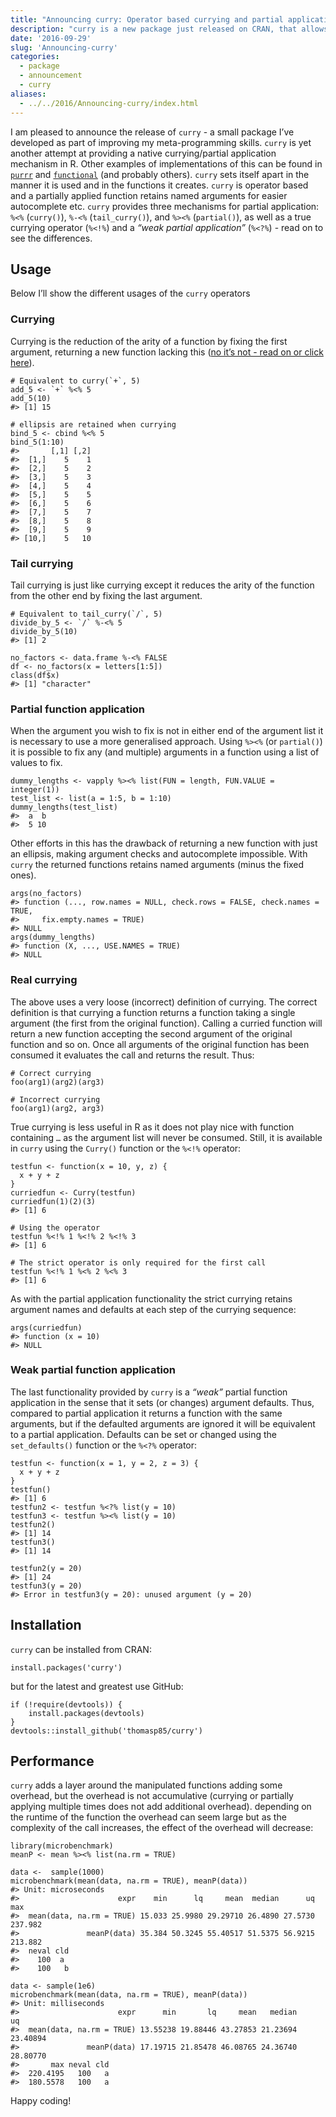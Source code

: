 ```yaml
---
title: "Announcing curry: Operator based currying and partial application"
description: "curry is a new package just released on CRAN, that allows you to perform currying and partial application of functions using a range of operators."
date: '2016-09-29'
slug: 'Announcing-curry'
categories:
  - package
  - announcement
  - curry
aliases: 
  - ../../2016/Announcing-curry/index.html
---
```


<p>I am pleased to announce the release of <code>curry</code> - a small package I've developed as part of improving my meta-programming skills. <code>curry</code> is yet another attempt at providing a native currying/partial application mechanism in R. Other examples of implementations of this can be found in <a href="https://CRAN.R-project.org/package=purrr"><code>purrr</code></a> and <a href="https://CRAN.R-project.org/package=functional"><code>functional</code></a> (and probably others). <code>curry</code> sets itself apart in the manner it is used and in the functions it creates. <code>curry</code> is operator based and a partially applied function retains named arguments for easier autocomplete etc. <code>curry</code> provides three mechanisms for partial application: <code>%\<%</code> (<code>curry()</code>), <code>%-\<%</code> (<code>tail_curry()</code>), and <code>%\>\<%</code> (<code>partial()</code>), as well as a true currying operator (<code>%\<!%</code>) and a <em>"weak partial application"</em> (<code>%\<?%</code>) - read on to see the differences.</p>

::: {#usage .section .level2}
<h2>Usage</h2>

<p>Below I'll show the different usages of the <code>curry</code> operators</p>

::: {#currying .section .level3}
<h3>Currying</h3>

<p>Currying is the reduction of the arity of a function by fixing the first argument, returning a new function lacking this (<a href="#real-currying">no it's not - read on or click here</a>).</p>

```{=html}
<pre class="r"><code># Equivalent to curry(`+`, 5)
add_5 &lt;- `+` %&lt;% 5
add_5(10)
#&gt; [1] 15

# ellipsis are retained when currying
bind_5 &lt;- cbind %&lt;% 5
bind_5(1:10)
#&gt;       [,1] [,2]
#&gt;  [1,]    5    1
#&gt;  [2,]    5    2
#&gt;  [3,]    5    3
#&gt;  [4,]    5    4
#&gt;  [5,]    5    5
#&gt;  [6,]    5    6
#&gt;  [7,]    5    7
#&gt;  [8,]    5    8
#&gt;  [9,]    5    9
#&gt; [10,]    5   10</code></pre>
```
:::

::: {#tail-currying .section .level3}
<h3>Tail currying</h3>

<p>Tail currying is just like currying except it reduces the arity of the function from the other end by fixing the last argument.</p>

```{=html}
<pre class="r"><code># Equivalent to tail_curry(`/`, 5)
divide_by_5 &lt;- `/` %-&lt;% 5
divide_by_5(10)
#&gt; [1] 2

no_factors &lt;- data.frame %-&lt;% FALSE
df &lt;- no_factors(x = letters[1:5])
class(df$x)
#&gt; [1] &quot;character&quot;</code></pre>
```
:::

::: {#partial-function-application .section .level3}
<h3>Partial function application</h3>

<p>When the argument you wish to fix is not in either end of the argument list it is necessary to use a more generalised approach. Using <code>%\>\<%</code> (or <code>partial()</code>) it is possible to fix any (and multiple) arguments in a function using a list of values to fix.</p>

```{=html}
<pre class="r"><code>dummy_lengths &lt;- vapply %&gt;&lt;% list(FUN = length, FUN.VALUE = integer(1))
test_list &lt;- list(a = 1:5, b = 1:10)
dummy_lengths(test_list)
#&gt;  a  b 
#&gt;  5 10</code></pre>
```
<p>Other efforts in this has the drawback of returning a new function with just an ellipsis, making argument checks and autocomplete impossible. With <code>curry</code> the returned functions retains named arguments (minus the fixed ones).</p>

```{=html}
<pre class="r"><code>args(no_factors)
#&gt; function (..., row.names = NULL, check.rows = FALSE, check.names = TRUE, 
#&gt;     fix.empty.names = TRUE) 
#&gt; NULL
args(dummy_lengths)
#&gt; function (X, ..., USE.NAMES = TRUE) 
#&gt; NULL</code></pre>
```
:::

::: {#real-currying .section .level3}
<h3>Real currying</h3>

<p>The above uses a very loose (incorrect) definition of currying. The correct definition is that currying a function returns a function taking a single argument (the first from the original function). Calling a curried function will return a new function accepting the second argument of the original function and so on. Once all arguments of the original function has been consumed it evaluates the call and returns the result. Thus:</p>

```{=html}
<pre class="r"><code># Correct currying
foo(arg1)(arg2)(arg3)

# Incorrect currying
foo(arg1)(arg2, arg3)</code></pre>
```
<p>True currying is less useful in R as it does not play nice with function containing <code>...</code> as the argument list will never be consumed. Still, it is available in <code>curry</code> using the <code>Curry()</code> function or the <code>%\<!%</code> operator:</p>

```{=html}
<pre class="r"><code>testfun &lt;- function(x = 10, y, z) {
  x + y + z
}
curriedfun &lt;- Curry(testfun)
curriedfun(1)(2)(3)
#&gt; [1] 6

# Using the operator
testfun %&lt;!% 1 %&lt;!% 2 %&lt;!% 3
#&gt; [1] 6

# The strict operator is only required for the first call
testfun %&lt;!% 1 %&lt;% 2 %&lt;% 3
#&gt; [1] 6</code></pre>
```
<p>As with the partial application functionality the strict currying retains argument names and defaults at each step of the currying sequence:</p>

```{=html}
<pre class="r"><code>args(curriedfun)
#&gt; function (x = 10) 
#&gt; NULL</code></pre>
```
:::

::: {#weak-partial-function-application .section .level3}
<h3>Weak partial function application</h3>

<p>The last functionality provided by <code>curry</code> is a <em>"weak"</em> partial function application in the sense that it sets (or changes) argument defaults. Thus, compared to partial application it returns a function with the same arguments, but if the defaulted arguments are ignored it will be equivalent to a partial application. Defaults can be set or changed using the <code>set_defaults()</code> function or the <code>%\<?%</code> operator:</p>

```{=html}
<pre class="r"><code>testfun &lt;- function(x = 1, y = 2, z = 3) {
  x + y + z
}
testfun()
#&gt; [1] 6
testfun2 &lt;- testfun %&lt;?% list(y = 10)
testfun3 &lt;- testfun %&gt;&lt;% list(y = 10)
testfun2()
#&gt; [1] 14
testfun3()
#&gt; [1] 14

testfun2(y = 20)
#&gt; [1] 24
testfun3(y = 20)
#&gt; Error in testfun3(y = 20): unused argument (y = 20)</code></pre>
```
:::
:::

::: {#installation .section .level2}
<h2>Installation</h2>

<p><code>curry</code> can be installed from CRAN:</p>

```{=html}
<pre class="r"><code>install.packages(&#39;curry&#39;)</code></pre>
```
<p>but for the latest and greatest use GitHub:</p>

```{=html}
<pre class="r"><code>if (!require(devtools)) {
    install.packages(devtools)
}
devtools::install_github(&#39;thomasp85/curry&#39;)</code></pre>
```
:::

::: {#performance .section .level2}
<h2>Performance</h2>

<p><code>curry</code> adds a layer around the manipulated functions adding some overhead, but the overhead is not accumulative (currying or partially applying multiple times does not add additional overhead). depending on the runtime of the function the overhead can seem large but as the complexity of the call increases, the effect of the overhead will decrease:</p>

```{=html}
<pre class="r"><code>library(microbenchmark)
meanP &lt;- mean %&gt;&lt;% list(na.rm = TRUE)

data &lt;-  sample(1000)
microbenchmark(mean(data, na.rm = TRUE), meanP(data))
#&gt; Unit: microseconds
#&gt;                      expr    min      lq     mean  median      uq     max
#&gt;  mean(data, na.rm = TRUE) 15.033 25.9980 29.29710 26.4890 27.5730 237.982
#&gt;               meanP(data) 35.384 50.3245 55.40517 51.5375 56.9215 213.882
#&gt;  neval cld
#&gt;    100  a 
#&gt;    100   b

data &lt;- sample(1e6)
microbenchmark(mean(data, na.rm = TRUE), meanP(data))
#&gt; Unit: milliseconds
#&gt;                      expr      min       lq     mean   median       uq
#&gt;  mean(data, na.rm = TRUE) 13.55238 19.88446 43.27853 21.23694 23.40894
#&gt;               meanP(data) 17.19715 21.85478 46.08765 24.36740 28.80770
#&gt;       max neval cld
#&gt;  220.4195   100   a
#&gt;  180.5578   100   a</code></pre>
```
<p>Happy coding!</p>
:::
